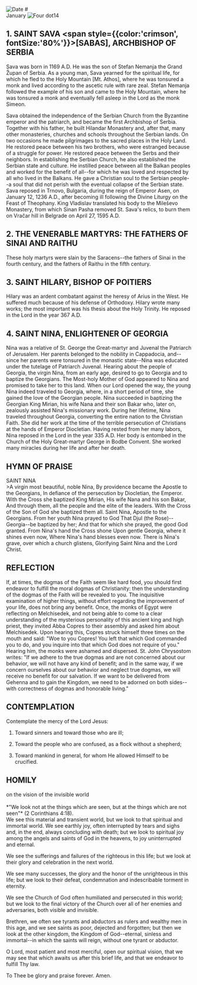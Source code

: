 
<Image src="/title-imprint.png" height={50} width={50} alt="Date" className="title-imprint"/>
# <div id="date">January <Image className="four-dot" src="/four-dot.png" height={15} width={15} alt="Four dot" />14</div>

## 1. SAINT SAVA <span style={{color:'crimson', fontSize:'80%'}}>[SABAS]</span>, ARCHBISHOP OF SERBIA

Sava was born in 1169 A.D. He was the son of Stefan Nemanja the Grand Župan of Serbia. As a young man, Sava yearned for the spiritual life, for which he fled to the Holy Mountain [Mt. Athos], where he was tonsured a monk and lived according to the ascetic rule with rare zeal. Stefan Nemanja followed the example of his son and came to the Holy Mountain, where he was tonsured a monk and eventually fell asleep in the Lord as the monk Simeon.

Sava obtained the independence of the Serbian Church from the Byzantine emperor and the patriarch, and became the first Archbishop of Serbia. Together with his father, he built Hilandar Monastery and, after that, many other monasteries, churches and schools throughout the Serbian lands. On two occasions he made pilgrimages to the sacred places in the Holy Land. He restored peace between his two brothers, who were estranged because of a struggle for power. He restored peace between the Serbs and their neighbors. In establishing the Serbian Church, he also established the Serbian state and culture. He instilled peace between all the Balkan peoples and worked for the benefit of all--for which he was loved and respected by all who lived in the Balkans. He gave a Christian soul to the Serbian people--a soul that did not perish with the eventual collapse of the Serbian state. Sava reposed in Trnovo, Bulgaria, during the reign of Emperor Asen, on January 12, 1236 A.D., after becoming ill following the Divine Liturgy on the Feast of Theophany. King Vladislav translated his body to the Mileševo Monastery, from which Sinan Pasha removed St. Sava's relics, to burn them on Vračar hill in Belgrade on April 27, 1595 A.D.

## 2. THE VENERABLE MARTYRS: THE FATHERS OF SINAI AND RAITHU

These holy martyrs were slain by the Saracens--the fathers of Sinai in the fourth century, and the fathers of Raithu in the fifth century.

## 3. SAINT HILARY, BISHOP OF POITIERS

Hilary was an ardent combatant against the heresy of Arius in the West. He suffered much because of his defense of Orthodoxy. Hilary wrote many works; the most important was his thesis about the Holy Trinity. He reposed in the Lord in the year 367 A.D.

## 4. SAINT NINA, ENLIGHTENER OF GEORGIA

Nina was a relative of St. George the Great-martyr and Juvenal the Patriarch of Jerusalem. Her parents belonged to the nobility in Cappadocia, and--since her parents were tonsured in the monastic state--Nina was educated under the tutelage of Patriarch Juvenal. Hearing about the people of Georgia, the virgin Nina, from an early age, desired to go to Georgia and to baptize the Georgians. The Most-holy Mother of God appeared to Nina and promised to take her to this land. When our Lord opened the way, the young Nina indeed traveled to Georgia, where, in a short period of time, she gained the love of the Georgian people. Nina succeeded in baptizing the Georgian King Mirian, his wife Nana and their son Bakar who, later on, zealously assisted Nina's missionary work. During her lifetime, Nina traveled throughout Georgia, converting the entire nation to the Christian Faith. She did her work at the time of the terrible persecution of Christians at the hands of Emperor Diocletian. Having rested from her many labors, Nina reposed in the Lord in the year 335 A.D. Her body is entombed in the Church of the Holy Great-martyr George in Bodbe Convent. She worked many miracles during her life and after her death.


## HYMN OF PRAISE
<div style={{textAlign:'center', color:'crimson', fontWeight:'bold'}}>
SAINT NINA
</div>
>A virgin most beautiful, noble Nina,  
By providence became the Apostle to the Georgians,  
In defiance of the persecution by Diocletian, the Emperor.  
With the Cross she baptized King Mirian,  
His wife Nana and his son Bakar,  
And through them, all the people and the elite of the leaders.  
With the Cross of the Son of God she baptized them all.  
Saint Nina, Apostle to the Georgians.  
From her youth Nina prayed to God  
That Djul (the Rose)--Georgia--be baptized by her;  
And that for which she prayed, the good God granted.  
From Nina's hand the Cross shone  
Upon gentle Georgia, where it shines even now,  
Where Nina's hand blesses even now.  
There is Nina's grave, over which a church glistens,  
Glorifying Saint Nina and the Lord Christ.  


## REFLECTION

If, at times, the dogmas of the Faith seem like hard food, you should first endeavor to fulfill the moral dogmas of Christianity: then the understanding of the dogmas of the Faith will be revealed to you. The inquisitive examination of higher things, without effort regarding the improvement of your life, does not bring any benefit. Once, the monks of Egypt were reflecting on Melchisedek, and not being able to come to a clear understanding of the mysterious personality of this ancient king and high priest, they invited Abba Copres to their assembly and asked him about Melchisedek. Upon hearing this, Copres struck himself three times on the mouth and said: "Woe to you Copres! You left that which God commanded you to do, and you inquire into that which God does not require of you." Hearing him, the monks were ashamed and dispersed. St. John Chrysostom writes: "If we adhere to the true dogmas and are not concerned about our behavior, we will not have any kind of benefit; and in the same way, if we concern ourselves about our behavior and neglect true dogmas, we will receive no benefit for our salvation. If we want to be delivered from Gehenna and to gain the Kingdom, we need to be adorned on both sides--with correctness of dogmas and honorable living."


## CONTEMPLATION

Contemplate the mercy of the Lord Jesus:

1. Toward sinners and toward those who are ill;

2. Toward the people who are confused, as a flock without a shepherd;

3. Toward mankind in general, for whom He allowed Himself to be crucified.



## HOMILY
<div style={{textAlign:'center', color:'crimson', fontWeight:'bold'}}>
on the vision of the invisible world
</div><br /><div style={{textAlign:'right'}}>
*"We look not at the things which are seen, but at the things which are not seen"* (2 Corinthians 4:18).
</div>
We see this material and transient world, but we look to that spiritual and immortal world.
We see earthly joy, often interrupted by tears and sighs and, in the end, always concluding with death; but we look to spiritual joy among the angels and saints of God in the heavens, to joy uninterrupted and eternal.

We see the sufferings and failures of the righteous in this life; but we look at their glory and celebration in the next world.

We see many successes, the glory and the honor of the unrighteous in this life; but we look to their defeat, condemnation and indescribable torment in eternity.

We see the Church of God often humiliated and persecuted in this world; but we look to the final victory of the Church over all of her enemies and adversaries, both visible and invisible.

Brethren, we often see tyrants and abductors as rulers and wealthy men in this age, and we see saints as poor, dejected and forgotten; but then we look at the other kingdom, the Kingdom of God--eternal, sinless and immortal--in which the saints will reign, without one tyrant or abductor.

O Lord, most patient and most merciful, open our spiritual vision, that we may see that which awaits us after this brief life, and that we endeavor to fulfill Thy law.

To Thee be glory and praise forever. Amen.